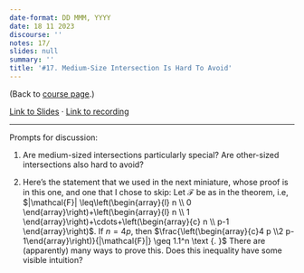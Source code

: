 ```yaml
---
date-format: DD MMM, YYYY
date: 18 11 2023
discourse: ''
notes: 17/
slides: null
summary: ''
title: '#17. Medium-Size Intersection Is Hard To Avoid'
---
```


(Back to [course page](../).)

[Link to Slides ](https://slides.com/neeldhara/33-miniatures#/17) · [Link to recording](https://www.youtube.com/watch?v=5PE8Oum1bBc&list=PLadhlDF3zdvv81kngHfUoFR6n1iMj-7vk&index=17)

---

Prompts for discussion:

1. Are medium-sized intersections particularly special? Are other-sized intersections also hard to avoid?

2. Here's the statement that we used in the next miniature, whose proof is in this one, and one that I chose to skip: Let $\mathcal{F}$ be as in the theorem, i.e, $|\mathcal{F}| \leq\left(\begin{array}{l}
n \\
0
\end{array}\right)+\left(\begin{array}{l}
n \\
1
\end{array}\right)+\cdots+\left(\begin{array}{c}
n \\
p-1
\end{array}\right)$. If $n=4p$, then $\frac{\left(\begin{array}{c}4 p \\2 p-1\end{array}\right)}{|\mathcal{F}|} \geq 1.1^n \text {. }$ There are (apparently) many ways to prove this. Does this inequality have some visible intuition? 